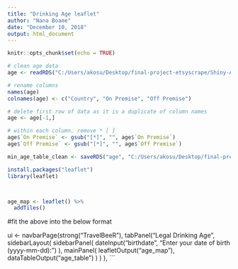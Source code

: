 ---
title: "Drinking Age leaflet"
author: "Nana Boame"
date: "December 10, 2018"
output: html_document
---

```{r setup, include=FALSE}
knitr::opts_chunk$set(echo = TRUE)
```


```{r}
# clean age data
age <- readRDS("C:/Users/akosu/Desktop/final-project-etsyscrape/Shiny-App/age data/min_age_table.rds")

# rename columns
names(age)
colnames(age) <- c("Country", "On Premise", "Off Premise")

# delete first row of data as it is a duplicate of column names
age <- age[-1,]

# within each column, remove * [ ]
age$`On Premise` <- gsub("[*]", "", age$`On Premise`)
age$`Off Premise` <- gsub("[*]", "", age$`Off Premise`)

min_age_table_clean <- saveRDS("age", "C:/Users/akosu/Desktop/final-project-etsyscrape/Shiny-App/age data/min_age_table_clean.rds")
```


```{r}
install.packages("leaflet")
library(leaflet)



age_map <- leaflet() %>%
  addTiles() 

```

#fit the above into the below format

ui <- navbarPage(strong("TravelBeeR"),
           tabPanel("Legal Drinking Age",
                    sidebarLayout(
                      sidebarPanel(
                        dateInput("birthdate", "Enter your date of birth (yyyy-mm-dd): ")
                      ),
                      mainPanel(
                        leafletOutput("age_map"),
                        dataTableOutput("age_table")
                      )
                    )
           ),
```

